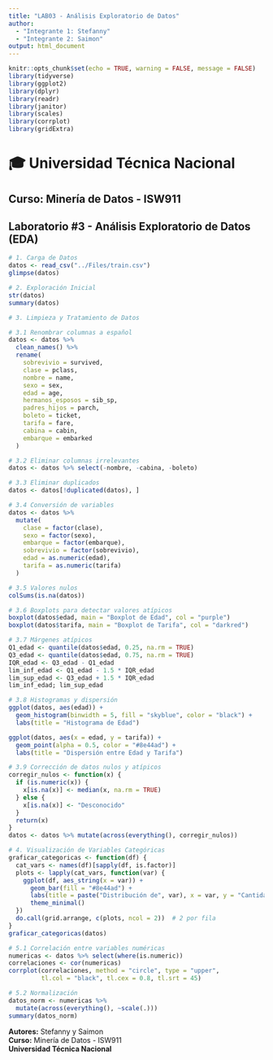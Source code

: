 ---
title: "LAB03 - Análisis Exploratorio de Datos"
author: 
  - "Integrante 1: Stefanny"
  - "Integrante 2: Saimon"
output: html_document
---

```{r setup, include=FALSE}
knitr::opts_chunk$set(echo = TRUE, warning = FALSE, message = FALSE)
library(tidyverse)
library(ggplot2)
library(dplyr)
library(readr)
library(janitor)
library(scales)
library(corrplot)
library(gridExtra)
```

# 🎓 Universidad Técnica Nacional

## Curso: Minería de Datos - ISW911

## Laboratorio #3 - Análisis Exploratorio de Datos (EDA)

```{r}
# 1. Carga de Datos
datos <- read_csv("../Files/train.csv")
glimpse(datos)

# 2. Exploración Inicial
str(datos)
summary(datos)

# 3. Limpieza y Tratamiento de Datos

# 3.1 Renombrar columnas a español
datos <- datos %>%
  clean_names() %>%
  rename(
    sobrevivio = survived,
    clase = pclass,
    nombre = name,
    sexo = sex,
    edad = age,
    hermanos_esposos = sib_sp,
    padres_hijos = parch,
    boleto = ticket,
    tarifa = fare,
    cabina = cabin,
    embarque = embarked
  )

# 3.2 Eliminar columnas irrelevantes
datos <- datos %>% select(-nombre, -cabina, -boleto)

# 3.3 Eliminar duplicados
datos <- datos[!duplicated(datos), ]

# 3.4 Conversión de variables
datos <- datos %>%
  mutate(
    clase = factor(clase),
    sexo = factor(sexo),
    embarque = factor(embarque),
    sobrevivio = factor(sobrevivio),
    edad = as.numeric(edad),
    tarifa = as.numeric(tarifa)
  )

# 3.5 Valores nulos
colSums(is.na(datos))

# 3.6 Boxplots para detectar valores atípicos
boxplot(datos$edad, main = "Boxplot de Edad", col = "purple")
boxplot(datos$tarifa, main = "Boxplot de Tarifa", col = "darkred")

# 3.7 Márgenes atípicos
Q1_edad <- quantile(datos$edad, 0.25, na.rm = TRUE)
Q3_edad <- quantile(datos$edad, 0.75, na.rm = TRUE)
IQR_edad <- Q3_edad - Q1_edad
lim_inf_edad <- Q1_edad - 1.5 * IQR_edad
lim_sup_edad <- Q3_edad + 1.5 * IQR_edad
lim_inf_edad; lim_sup_edad

# 3.8 Histogramas y dispersión
ggplot(datos, aes(edad)) +
  geom_histogram(binwidth = 5, fill = "skyblue", color = "black") +
  labs(title = "Histograma de Edad")

ggplot(datos, aes(x = edad, y = tarifa)) +
  geom_point(alpha = 0.5, color = "#8e44ad") +
  labs(title = "Dispersión entre Edad y Tarifa")

# 3.9 Corrección de datos nulos y atípicos
corregir_nulos <- function(x) {
  if (is.numeric(x)) {
    x[is.na(x)] <- median(x, na.rm = TRUE)
  } else {
    x[is.na(x)] <- "Desconocido"
  }
  return(x)
}
datos <- datos %>% mutate(across(everything(), corregir_nulos))
```

```{r visual_cat, fig.width=10, fig.height=6}
# 4. Visualización de Variables Categóricas
graficar_categoricas <- function(df) {
  cat_vars <- names(df)[sapply(df, is.factor)]
  plots <- lapply(cat_vars, function(var) {
    ggplot(df, aes_string(x = var)) +
      geom_bar(fill = "#8e44ad") +
      labs(title = paste("Distribución de", var), x = var, y = "Cantidad") +
      theme_minimal()
  })
  do.call(grid.arrange, c(plots, ncol = 2))  # 2 por fila
}
graficar_categoricas(datos)
```

```{r correlacion, fig.width=10, fig.height=6}
# 5.1 Correlación entre variables numéricas
numericas <- datos %>% select(where(is.numeric))
correlaciones <- cor(numericas)
corrplot(correlaciones, method = "circle", type = "upper", 
         tl.col = "black", tl.cex = 0.8, tl.srt = 45)
```

```{r}
# 5.2 Normalización
datos_norm <- numericas %>%
  mutate(across(everything(), ~scale(.)))
summary(datos_norm)
```

**Autores:** Stefanny y Saimon\
**Curso:** Minería de Datos - ISW911\
**Universidad Técnica Nacional**
